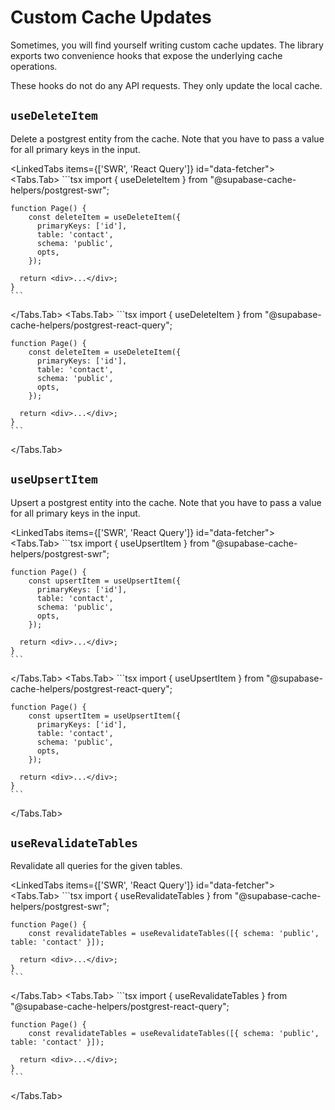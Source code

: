
# Custom Cache Updates

Sometimes, you will find yourself writing custom cache updates. The library exports two convenience hooks that expose the underlying cache operations.

<Callout emoji="❗">
  These hooks do not do any API requests. They only update the local cache.
</Callout>

## `useDeleteItem`

Delete a postgrest entity from the cache. Note that you have to pass a value for all primary keys in the input.

<LinkedTabs items={['SWR', 'React Query']} id="data-fetcher">
  <Tabs.Tab>
    ```tsx
    import { useDeleteItem } from "@supabase-cache-helpers/postgrest-swr";

    function Page() {
        const deleteItem = useDeleteItem({
          primaryKeys: ['id'],
          table: 'contact',
          schema: 'public',
          opts,
        });

      return <div>...</div>;
    }
    ```

  </Tabs.Tab>
  <Tabs.Tab>
    ```tsx
    import { useDeleteItem } from "@supabase-cache-helpers/postgrest-react-query";

    function Page() {
        const deleteItem = useDeleteItem({
          primaryKeys: ['id'],
          table: 'contact',
          schema: 'public',
          opts,
        });

      return <div>...</div>;
    }
    ```

  </Tabs.Tab>
</LinkedTabs>

## `useUpsertItem`

Upsert a postgrest entity into the cache. Note that you have to pass a value for all primary keys in the input.

<LinkedTabs items={['SWR', 'React Query']} id="data-fetcher">
  <Tabs.Tab>
    ```tsx
    import { useUpsertItem } from "@supabase-cache-helpers/postgrest-swr";

    function Page() {
        const upsertItem = useUpsertItem({
          primaryKeys: ['id'],
          table: 'contact',
          schema: 'public',
          opts,
        });

      return <div>...</div>;
    }
    ```

  </Tabs.Tab>
  <Tabs.Tab>
    ```tsx
    import { useUpsertItem } from "@supabase-cache-helpers/postgrest-react-query";

    function Page() {
        const upsertItem = useUpsertItem({
          primaryKeys: ['id'],
          table: 'contact',
          schema: 'public',
          opts,
        });

      return <div>...</div>;
    }
    ```

  </Tabs.Tab>
</LinkedTabs>

## `useRevalidateTables`

Revalidate all queries for the given tables.

<LinkedTabs items={['SWR', 'React Query']} id="data-fetcher">
  <Tabs.Tab>
    ```tsx
    import { useRevalidateTables } from "@supabase-cache-helpers/postgrest-swr";

    function Page() {
        const revalidateTables = useRevalidateTables([{ schema: 'public', table: 'contact' }]);

      return <div>...</div>;
    }
    ```

  </Tabs.Tab>
  <Tabs.Tab>
    ```tsx
    import { useRevalidateTables } from "@supabase-cache-helpers/postgrest-react-query";

    function Page() {
        const revalidateTables = useRevalidateTables([{ schema: 'public', table: 'contact' }]);

      return <div>...</div>;
    }
    ```

  </Tabs.Tab>
</LinkedTabs>
